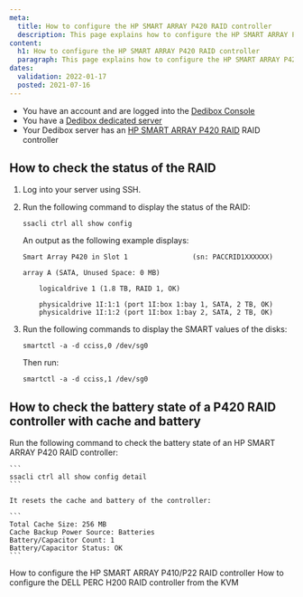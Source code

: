 ```yaml
---
meta:
  title: How to configure the HP SMART ARRAY P420 RAID controller
  description: This page explains how to configure the HP SMART ARRAY P420 RAID controller
content:
  h1: How to configure the HP SMART ARRAY P420 RAID controller
  paragraph: This page explains how to configure the HP SMART ARRAY P420 RAID controller
dates:
  validation: 2022-01-17
  posted: 2021-07-16
---
```


<Message type="requirement">

  - You have an account and are logged into the [Dedibox Console](https://console.online.net) 
  - You have a [Dedibox dedicated server](https://www.scaleway.com/en/dedibox/) 
  - Your Dedibox server has an [HP SMART ARRAY P420 RAID](https://support.hpe.com/hpesc/public/docDisplay?docId=c03223666) RAID controller

</Message>

## How to check the status of the RAID

1. Log into your server using SSH. 

2.  Run the following command to display the status of the RAID: 

    ```
    ssacli ctrl all show config
    ```

    An output as the following example displays: 

    ```
    Smart Array P420 in Slot 1                (sn: PACCRID1XXXXXX)

    array A (SATA, Unused Space: 0 MB)

        logicaldrive 1 (1.8 TB, RAID 1, OK)

        physicaldrive 1I:1:1 (port 1I:box 1:bay 1, SATA, 2 TB, OK)
        physicaldrive 1I:1:2 (port 1I:box 1:bay 2, SATA, 2 TB, OK)
    ```

3. Run the following commands to display the SMART values of the disks: 

    ```
    smartctl -a -d cciss,0 /dev/sg0
    ``` 

    Then run: 

    ```
    smartctl -a -d cciss,1 /dev/sg0
    ```

## How to check the battery state of a P420 RAID controller with cache and battery 

Run the following command to check the battery state of an HP SMART ARRAY P420 RAID controller: 

    ```
    ssacli ctrl all show config detail
    ```

    It resets the cache and battery of the controller:

    ```
    Total Cache Size: 256 MB
    Cache Backup Power Source: Batteries
    Battery/Capacitor Count: 1
    Battery/Capacitor Status: OK
    ```

<Navigation title="See Also">
  <PreviousButton to="/dedibox/hardware/how-to/configure-hp-smart-array-p410/">How to configure the HP SMART ARRAY P410/P22 RAID controller</PreviousButton>
  <NextButton to="/dedibox/hardware/how-to/configure-raid-kvm-h200/">How to configure the DELL PERC H200 RAID controller from the KVM</NextButton>
</Navigation>
